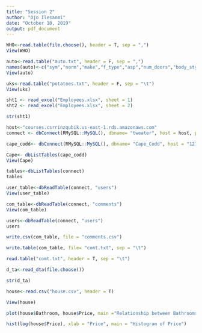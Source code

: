 ```yaml
---
title: "Session 2"
author: "Ojo Ilesanmi"
date: "October 10, 2019"
output: pdf_document
---
```


```r
WHO<-read.table(file.choose(), header = T, sep = ",")
View(WHO)


```

```r
auto<-read.table("auto.txt", header = F, sep = ",")
names(auto)<-c("sym","norm","make","f_type","asp","num_doors","body_style","drive_wheel","engine_loc","wheel_base","length","width","height","curb_weight","engine_type","num_cyl","eng_size","fuel_type","bore","stroke","comp","horse","peak_rpm","city_mpg","highway","price")
View(auto)
```

```r
uks<-read.table("potatoes.txt", header = F, sep = "\t")
View(uks)
```

```r
sht1 <- read_excel("Employees.xlsx", sheet = 1)
sht2 <- read_excel("Employees.xlsx", sheet = 2)

str(sht1)
```
```r
host<-"courses.csrrinzqubik.us-east-1.rds.amazonaws.com"
connect <- dbConnect(RMySQL::MySQL(), dbname= "tweater", host = host, port = 3306, user ="student", password = 'datacamp')
```

```r
cape_codd<- dbConnect(RMySQL::MySQL(), dbname= "Cape_Codd", host = "127.0.0.1", port = 3306, user = "root", password ="Oluwaranti96" )
```

```r
Cape<- dbListTables(cape_codd)
View(Cape)
```

```r
tables<-dbListTables(connect)
tables
```
```r
user_table<-dbReadTable(connect, "users")
View(user_table)
```

```r
com_table<-dbReadTable(connect, "comments")
View(com_table)
```

```r
users<-dbReadTable(connect, "users")
users
```

```r
write.csv(com_table, file = "comments.csv")
```

```r
write.table(com_table, file= "comt.txt", sep = "\t")
```

```r
read.table("comt.txt", header = T, sep = "\t")
```

```r
d_ta<-read_dta(file.choose())
```

```r
str(d_ta)
```

```r
house<-read.csv("house.csv", header = T)
```

```r
View(house)
```

```r
plot(house$Bathroom, house$Price, main ="Relationship between Bathrooms and Price", xlab = "Number of bathrooms", ylab= "Price of the House")
```

```r
hist(log(house$Price), xlab = "Price", main = "Histogram of Price")
```